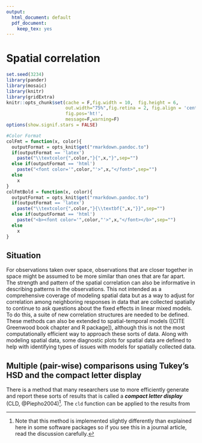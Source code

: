 ```yaml
---
output:
  html_document: default
  pdf_document:
    keep_tex: yes
---
```


# Spatial correlation {#chapter11}

```r
set.seed(3234)
library(pander)
library(mosaic)
library(knitr)
library(gridExtra)
knitr::opts_chunk$set(cache = F,fig.width = 10,  fig.height = 6,
                      out.width="75%",fig.retina = 2, fig.align = 'center',
                      fig.pos='ht!',
                      message=F,warning=F)
options(show.signif.stars = FALSE)
```


```r
#Color Format
colFmt = function(x, color){
  outputFormat = opts_knit$get("rmarkdown.pandoc.to")
  if(outputFormat == 'latex')
    paste("\\textcolor{",color,"}{",x,"}",sep="")
  else if(outputFormat == 'html')
    paste("<font color='",color,"'>",x,"</font>",sep="")
  else
    x
}
colFmtBold = function(x, color){
  outputFormat = opts_knit$get("rmarkdown.pandoc.to")
  if(outputFormat == 'latex')
    paste("\\textcolor{",color,"}{\\textbf{",x,"}}",sep="")
  else if(outputFormat == 'html')
    paste("<b><font color='",color,"'>",x,"</font></b>",sep="")
  else
    x
}
```

## Situation {#section11-1}

For observations taken over space, observations that are closer together in space might be assumed to be more similar than ones that are far apart. The strength and pattern of the spatial correlation can also be informative in describing patterns in the observations. This not intended as a comprehensive coverage of modeling spatial data but as a way to adjust for correlation among neighboring responses in data that are collected spatially to continue to ask questions about the fixed effects in linear mixed models. To do this, a suite of new correlation structures are needed to be defined. These methods can also be extended to spatial-temporal models ([CITE Greenwood book chapter and R package]), although this is not the most computationally efficient way to approach these sorts of data. Along with modeling spatial data, some diagnostic plots for spatial data are defined to help with identifying types of issues with models for spatially collected data.




<!-- \sectionmark{Multiple (pair-wise) comparisons using Tukey's HSD and CLD} -->

## Multiple (pair-wise) comparisons using Tukey's HSD and the compact letter display {#section11-2}

<!-- \sectionmark{Multiple (pair-wise) comparisons using Tukey's HSD and CLD} -->


\indent There is a method that many researchers use to more efficiently generate and 
report these sorts of results that is called a ***compact letter display*** \index{compact letter display}
(CLD, @Piepho2004)^[Note that this method is implemented slightly differently than explained here in some software packages so if you see this in a journal article, read the discussion carefully.]. The ``cld`` function can be applied to the results from 

<!-- \newpage -->

